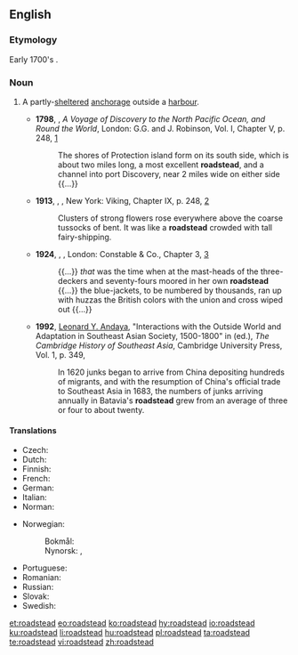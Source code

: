 ==English==
{{wikipedia}}

===Etymology===
Early 1700's {{compound|en|road|stead|nocap=1}}.

===Noun===
{{en-noun}}

# {{lb|en|nautical}} A partly-[[sheltered]] [[anchorage]] outside a [[harbour]].
#* '''1798''', {{w|George Vancouver}}, ''A Voyage of Discovery to the North Pacific Ocean, and Round the World'', London: G.G. and J. Robinson, Vol. I, Chapter V, p. 248, [https://books.google.ca/books?id=_F8vAQAAMAAJ&printsec=frontcover#v=onepage&q&f=false]
#*: The shores of Protection island form on its south side, which is about two miles long, a most excellent '''roadstead''', and a channel into port Discovery, near 2 miles wide on either side {{...}}
#* '''1913''', {{w|D. H. Lawrence}}, ''{{w|Sons and Lovers}}'', New York: Viking, Chapter IX, p. 248, [https://archive.org/details/cu31924010564429]
#*: Clusters of strong flowers rose everywhere above the coarse tussocks of bent. It was like a '''roadstead''' crowded with tall fairy-shipping.
#* '''1924''', {{w|Herman Melville}}, ''{{w|Billy Budd}}'', London: Constable & Co., Chapter 3, [http://gutenberg.net.au/ebooks06/0608511h.html]
#*: {{...}} ''that'' was the time when at the mast-heads of the three-deckers and seventy-fours moored in her own '''roadstead''' {{...}} the blue-jackets, to be numbered by thousands, ran up with huzzas the British colors with the union and cross wiped out {{...}}
#* '''1992''', [[w:Leonard Andaya|Leonard Y. Andaya]], "Interactions with the Outside World and Adaptation in Southeast Asian Society, 1500-1800" in {{w|Nicholas Tarling}} (ed.), ''The Cambridge History of Southeast Asia'', Cambridge University Press, Vol. 1, p. 349,
#*: In 1620 junks began to arrive from China depositing hundreds of migrants, and with the resumption of China's official trade to Southeast Asia in 1683, the numbers of junks arriving annually in Batavia's '''roadstead''' grew from an average of three or four to about twenty.

====Translations====
{{trans-top|partly-sheltered anchorage outside a harbour}}
* Czech: {{t+|cs|rejda|f}}
* Dutch: {{t+|nl|rede|c}}
* Finnish: {{t+|fi|reti}}
* French: {{t+|fr|rade}}
* German: {{t+|de|Reede}}
* Italian: {{t+|it|rada|f}}
* Norman: {{t|nrf|rade|f}}
{{trans-mid}}
* Norwegian:
*: Bokmål: {{t+|nb|red|m}}
*: Nynorsk: {{t|nn|red|m}}, {{t|nn|rei|f}}
* Portuguese: {{t|pt|angra|f}}
* Romanian: {{t+|ro|radă|f}}
* Russian: {{t+|ru|рейд}}
* Slovak: {{t|sk|rejda|f}}
* Swedish: {{t+|sv|redd}}
{{trans-bottom}}

[[et:roadstead]]
[[eo:roadstead]]
[[ko:roadstead]]
[[hy:roadstead]]
[[io:roadstead]]
[[ku:roadstead]]
[[li:roadstead]]
[[hu:roadstead]]
[[pl:roadstead]]
[[ta:roadstead]]
[[te:roadstead]]
[[vi:roadstead]]
[[zh:roadstead]]